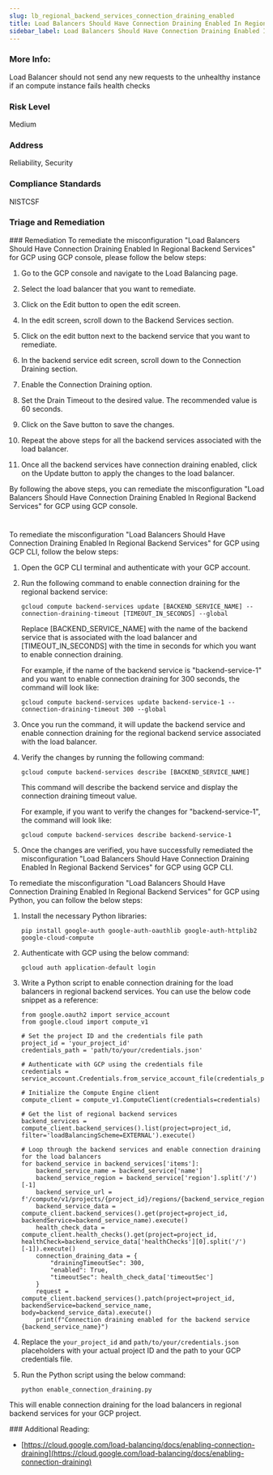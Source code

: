 ```yaml
---
slug: lb_regional_backend_services_connection_draining_enabled
title: Load Balancers Should Have Connection Draining Enabled In Regional Backend Services
sidebar_label: Load Balancers Should Have Connection Draining Enabled In Regional Backend Services
---
```


### More Info:

Load Balancer should not send any new requests to the unhealthy instance if an compute instance fails health checks

### Risk Level

Medium

### Address

Reliability, Security

### Compliance Standards

NISTCSF


### Triage and Remediation
<Tabs>
<Tab title='Remediation'>
### Remediation

<AccordionGroup>
<Accordion title='Using Console' defaultOpen='true'>
To remediate the misconfiguration "Load Balancers Should Have Connection Draining Enabled In Regional Backend Services" for GCP using GCP console, please follow the below steps:

1. Go to the GCP console and navigate to the Load Balancing page.

2. Select the load balancer that you want to remediate.

3. Click on the Edit button to open the edit screen.

4. In the edit screen, scroll down to the Backend Services section.

5. Click on the edit button next to the backend service that you want to remediate.

6. In the backend service edit screen, scroll down to the Connection Draining section.

7. Enable the Connection Draining option.

8. Set the Drain Timeout to the desired value. The recommended value is 60 seconds.

9. Click on the Save button to save the changes.

10. Repeat the above steps for all the backend services associated with the load balancer.

11. Once all the backend services have connection draining enabled, click on the Update button to apply the changes to the load balancer.

By following the above steps, you can remediate the misconfiguration "Load Balancers Should Have Connection Draining Enabled In Regional Backend Services" for GCP using GCP console.

#
</Accordion>

<Accordion title='Using CLI'>
To remediate the misconfiguration "Load Balancers Should Have Connection Draining Enabled In Regional Backend Services" for GCP using GCP CLI, follow the below steps:

1. Open the GCP CLI terminal and authenticate with your GCP account.

2. Run the following command to enable connection draining for the regional backend service:

   ```
   gcloud compute backend-services update [BACKEND_SERVICE_NAME] --connection-draining-timeout [TIMEOUT_IN_SECONDS] --global
   ```

   Replace [BACKEND_SERVICE_NAME] with the name of the backend service that is associated with the load balancer and [TIMEOUT_IN_SECONDS] with the time in seconds for which you want to enable connection draining.

   For example, if the name of the backend service is "backend-service-1" and you want to enable connection draining for 300 seconds, the command will look like:

   ```
   gcloud compute backend-services update backend-service-1 --connection-draining-timeout 300 --global
   ```

3. Once you run the command, it will update the backend service and enable connection draining for the regional backend service associated with the load balancer.

4. Verify the changes by running the following command:

   ```
   gcloud compute backend-services describe [BACKEND_SERVICE_NAME]
   ```

   This command will describe the backend service and display the connection draining timeout value.

   For example, if you want to verify the changes for "backend-service-1", the command will look like:

   ```
   gcloud compute backend-services describe backend-service-1
   ```

5. Once the changes are verified, you have successfully remediated the misconfiguration "Load Balancers Should Have Connection Draining Enabled In Regional Backend Services" for GCP using GCP CLI.
</Accordion>

<Accordion title='Using Python'>
To remediate the misconfiguration "Load Balancers Should Have Connection Draining Enabled In Regional Backend Services" for GCP using Python, you can follow the below steps:

1. Install the necessary Python libraries:
   
   ```
   pip install google-auth google-auth-oauthlib google-auth-httplib2 google-cloud-compute
   ```

2. Authenticate with GCP using the below command:

   ```
   gcloud auth application-default login
   ```

3. Write a Python script to enable connection draining for the load balancers in regional backend services. You can use the below code snippet as a reference:

   ```
   from google.oauth2 import service_account
   from google.cloud import compute_v1

   # Set the project ID and the credentials file path
   project_id = 'your_project_id'
   credentials_path = 'path/to/your/credentials.json'

   # Authenticate with GCP using the credentials file
   credentials = service_account.Credentials.from_service_account_file(credentials_path)

   # Initialize the Compute Engine client
   compute_client = compute_v1.ComputeClient(credentials=credentials)

   # Get the list of regional backend services
   backend_services = compute_client.backend_services().list(project=project_id, filter='loadBalancingScheme=EXTERNAL').execute()

   # Loop through the backend services and enable connection draining for the load balancers
   for backend_service in backend_services['items']:
       backend_service_name = backend_service['name']
       backend_service_region = backend_service['region'].split('/')[-1]
       backend_service_url = f'/compute/v1/projects/{project_id}/regions/{backend_service_region}/backendServices/{backend_service_name}'
       backend_service_data = compute_client.backend_services().get(project=project_id, backendService=backend_service_name).execute()
       health_check_data = compute_client.health_checks().get(project=project_id, healthCheck=backend_service_data['healthChecks'][0].split('/')[-1]).execute()
       connection_draining_data = {
           "drainingTimeoutSec": 300,
           "enabled": True,
           "timeoutSec": health_check_data['timeoutSec']
       }
       request = compute_client.backend_services().patch(project=project_id, backendService=backend_service_name, body=backend_service_data).execute()
       print(f"Connection draining enabled for the backend service {backend_service_name}")
   ```

4. Replace the `your_project_id` and `path/to/your/credentials.json` placeholders with your actual project ID and the path to your GCP credentials file.

5. Run the Python script using the below command:

   ```
   python enable_connection_draining.py
   ```

This will enable connection draining for the load balancers in regional backend services for your GCP project.
</Accordion>

</AccordionGroup>
</Tab>
</Tabs>
### Additional Reading:

- [https://cloud.google.com/load-balancing/docs/enabling-connection-draining](https://cloud.google.com/load-balancing/docs/enabling-connection-draining) 

